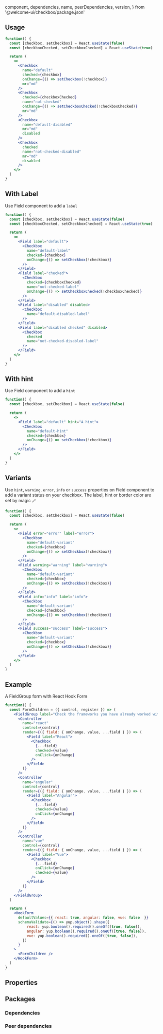 
  component,
  dependencies,
  name,
  peerDependencies,
  version,
} from '@welcome-ui/checkbox/package.json'

<showcase
  version={version}
  name={name}
  component={component}
  description="Allows user to select one or more items from several options."
/>

## Usage

```jsx
function() {
  const [checkbox, setCheckbox] = React.useState(false)
  const [checkboxChecked, setCheckboxChecked] = React.useState(true)

  return (
    <>
      <Checkbox
        name="default"
        checked={checkbox}
        onChange={() => setCheckbox(!checkbox)}
        mr="md"
      />
      <Checkbox
        checked={checkboxChecked}
        name="not-checked"
        onChange={() => setCheckboxChecked(!checkboxChecked)}
        mr="md"
      />
      <Checkbox
        name="default-disabled"
        mr="md"
        disabled
      />
      <Checkbox
        checked
        name="not-checked-disabled"
        mr="md"
        disabled
      />
    </>
  )
}
```

## With Label

Use Field component to add a `label`

```jsx
function() {
  const [checkbox, setCheckbox] = React.useState(false)
  const [checkboxChecked, setCheckboxChecked] = React.useState(true)

  return (
    <>
      <Field label="default">
        <Checkbox
          name="default-label"
          checked={checkbox}
          onChange={() => setCheckbox(!checkbox)}
        />
      </Field>
      <Field label="checked">
        <Checkbox
          checked={checkboxChecked}
          name="not-checked-label"
          onChange={() => setCheckboxChecked(!checkboxChecked)}
        />
      </Field>
      <Field label="disabled" disabled>
        <Checkbox
          name="default-disabled-label"
        />
      </Field>
      <Field label="disabled checked" disabled>
        <Checkbox
          checked
          name="not-checked-disabled-label"
        />
      </Field>
    </>
  )
}
```

## With hint

Use Field component to add a `hint`

```jsx
function() {
  const [checkbox, setCheckbox] = React.useState(false)

  return (
    <>
      <Field label="default" hint="A hint">
        <Checkbox
          name="default-hint"
          checked={checkbox}
          onChange={() => setCheckbox(!checkbox)}
        />
      </Field>
    </>
  )
}
```

## Variants

Use `hint`, `warning`, `error`, `info` or `success` properties on Field component to add a variant status on your checkbox. The label, hint or border color are set by magic 🪄

```jsx
function() {
  const [checkbox, setCheckbox] = React.useState(false)

  return (
    <>
      <Field error="error" label="error">
        <Checkbox
          name="default-variant"
          checked={checkbox}
          onChange={() => setCheckbox(!checkbox)}
        />
      </Field>
      <Field warning="warning" label="warning">
        <Checkbox
          name="default-variant"
          checked={checkbox}
          onChange={() => setCheckbox(!checkbox)}
        />
      </Field>
      <Field info="info" label="info">
        <Checkbox
          name="default-variant"
          checked={checkbox}
          onChange={() => setCheckbox(!checkbox)}
        />
      </Field>
      <Field success="success" label="success">
        <Checkbox
          name="default-variant"
          checked={checkbox}
          onChange={() => setCheckbox(!checkbox)}
        />
      </Field>
    </>
  )
}
```

## Example

A FieldGroup form with React Hook Form

```jsx
function() {
  const FormChildren = ({ control, register }) => (
    <FieldGroup label="Check the frameworks you have already worked with">
      <Controller
        name="react"
        control={control}
        render={({ field: { onChange, value, ...field } }) => (
          <Field label="React">
            <Checkbox
              {...field}
              checked={value}
              onClick={onChange}
            />
          </Field>
        )}
      />
      <Controller
        name="angular"
        control={control}
        render={({ field: { onChange, value, ...field } }) => (
          <Field label="Angular">
            <Checkbox
              {...field}
              checked={value}
              onClick={onChange}
            />
          </Field>
        )}
      />
      <Controller
        name="vue"
        control={control}
        render={({ field: { onChange, value, ...field } }) => (
          <Field label="Vue">
            <Checkbox
              {...field}
              onClick={onChange}
              checked={value}
            />
          </Field>
        )}
      />
    </FieldGroup>
  )

  return (
    <HookForm
      defaultValues={{ react: true, angular: false, vue: false  }}
      schemaValidate={() => yup.object().shape({
          react: yup.boolean().required().oneOf([true, false]),
          angular: yup.boolean().required().oneOf([true, false]),
          vue: yup.boolean().required().oneOf([true, false]),
        })
      }
    >
      <FormChildren />
    </HookForm>
  )
}

```

## Properties

<props propTypes={props.propTypes.Checkbox} />

## Packages

### Dependencies

<dependencies dependencies={dependencies} />

### Peer dependencies

<dependencies dependencies={peerDependencies} />

<pagination />
